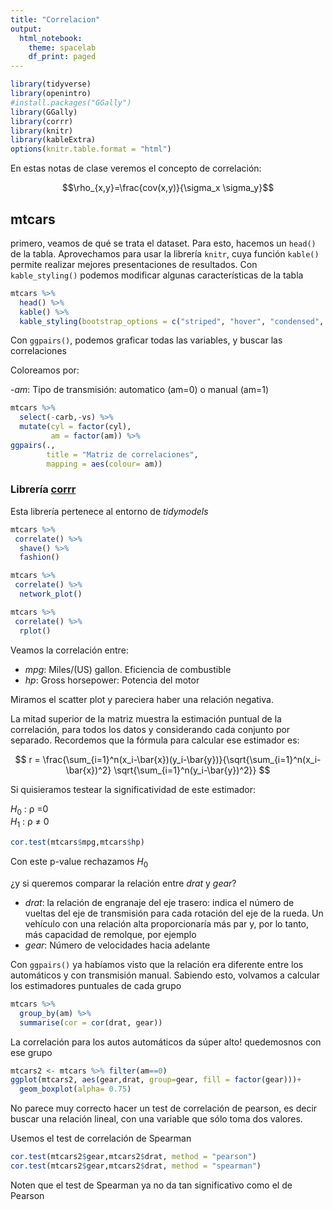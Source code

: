 ```yaml
---
title: "Correlacion"
output:
  html_notebook:
    theme: spacelab
    df_print: paged
---
```


```r
library(tidyverse)
library(openintro)
#install.packages("GGally")
library(GGally)
library(corrr)
library(knitr)
library(kableExtra)
options(knitr.table.format = "html") 
```


En estas notas de clase veremos el concepto de correlación: 

$$\rho_{x,y}=\frac{cov(x,y)}{\sigma_x \sigma_y}$$

## mtcars

primero, veamos de qué se trata el dataset. Para esto, hacemos un `head()` de la tabla. Aprovechamos para usar la librería `knitr`, cuya función `kable()` permite realizar mejores presentaciones de resultados. Con `kable_styling()` podemos modificar algunas características de la tabla


```r
mtcars %>% 
  head() %>% 
  kable() %>% 
  kable_styling(bootstrap_options = c("striped", "hover", "condensed", "responsive"))
```


Con `ggpairs()`, podemos graficar todas las variables, y buscar las correlaciones

Coloreamos por:

-$am$: Tipo de transmisión: automatico (am=0) o manual (am=1)


```r
mtcars %>% 
  select(-carb,-vs) %>% 
  mutate(cyl = factor(cyl),
         am = factor(am)) %>% 
ggpairs(., 
        title = "Matriz de correlaciones",
        mapping = aes(colour= am))
```
### Librería [corrr](https://github.com/tidymodels/corrr) 

Esta librería pertenece al entorno de _tidymodels_ 

```r
mtcars %>% 
 correlate() %>% 
  shave() %>% 
  fashion()
```
```r
mtcars %>% 
 correlate() %>% 
  network_plot()
```

```r
mtcars %>% 
 correlate() %>% 
  rplot()
```

Veamos la correlación entre:

- $mpg$: Miles/(US) gallon. Eficiencia de combustible
- $hp$: Gross horsepower: Potencia del motor

Miramos el scatter plot y pareciera haber una relación negativa. 

La mitad superior de la matriz muestra la estimación puntual de la correlación, para todos los datos y considerando cada conjunto por separado. Recordemos que la fórmula para calcular ese estimador es:


$$
r = \frac{\sum_{i=1}^n(x_i-\bar{x})(y_i-\bar{y})}{\sqrt{\sum_{i=1}^n(x_i-\bar{x})^2} \sqrt{\sum_{i=1}^n(y_i-\bar{y})^2}}
$$



Si quisieramos testear la significatividad de este estimador:

$H_0$ : ρ =0        
$H_1$ : ρ $\neq$ 0      

```r
cor.test(mtcars$mpg,mtcars$hp)
```

Con este p-value rechazamos $H_0$


¿y si queremos comparar la relación entre $drat$ y $gear$?

- $drat$:  la relación de engranaje del eje trasero: indica el número de vueltas del eje de transmisión para cada rotación del eje de la rueda. Un vehículo con una relación alta proporcionaría más par y, por lo tanto, más capacidad de remolque, por ejemplo
- $gear$: Número de velocidades hacia adelante

Con `ggpairs()` ya habíamos visto que la relación era diferente entre los automáticos y con transmisión manual. Sabiendo esto, volvamos a calcular los estimadores puntuales de cada grupo 

```r
mtcars %>% 
  group_by(am) %>% 
  summarise(cor = cor(drat, gear))
```

La correlación para los autos automáticos da súper alto! quedemosnos con ese grupo

```r
mtcars2 <- mtcars %>% filter(am==0)
ggplot(mtcars2, aes(gear,drat, group=gear, fill = factor(gear)))+
  geom_boxplot(alpha= 0.75)
```


No parece muy correcto hacer un test de correlación de pearson, es decir buscar una relación lineal, con una variable que sólo toma dos valores.

Usemos el test de correlación de Spearman

```r

cor.test(mtcars2$gear,mtcars2$drat, method = "pearson")
cor.test(mtcars2$gear,mtcars2$drat, method = "spearman")
```


Noten que el test de Spearman ya no da tan significativo como el de Pearson